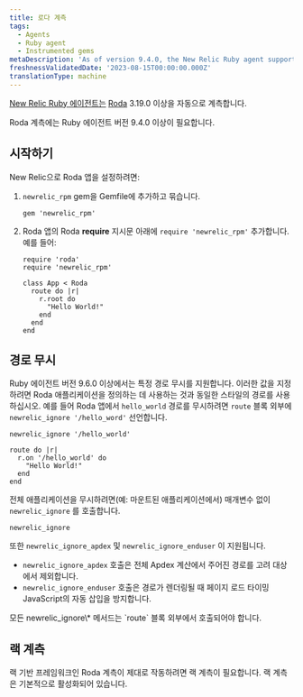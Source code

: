 ```yaml
---
title: 로다 계측
tags:
  - Agents
  - Ruby agent
  - Instrumented gems
metaDescription: 'As of version 9.4.0, the New Relic Ruby agent supports Roda 3.19.0 or higher.'
freshnessValidatedDate: '2023-08-15T00:00:00.000Z'
translationType: machine
---
```


[New Relic Ruby 에이전트는](/docs/agents/ruby-agent/getting-started/new-relic-ruby) [Roda](https://roda.jeremyevans.net/) 3.19.0 이상을 자동으로 계측합니다.

<Callout variant="important">
  Roda 계측에는 Ruby 에이전트 버전 9.4.0 이상이 필요합니다.
</Callout>

## 시작하기

New Relic으로 Roda 앱을 설정하려면:

1. `newrelic_rpm` gem을 Gemfile에 추가하고 묶습니다.

   ```
   gem 'newrelic_rpm'
   ```

2. Roda 앱의 Roda <DNT>**require**</DNT> 지시문 아래에 `require 'newrelic_rpm'` 추가합니다. 예를 들어:

   ```
   require 'roda'
   require 'newrelic_rpm'

   class App < Roda
     route do |r|
       r.root do
         "Hello World!"
       end
     end
   end
   ```

## 경로 무시

Ruby 에이전트 버전 9.6.0 이상에서는 특정 경로 무시를 지원합니다. 이러한 값을 지정하려면 Roda 애플리케이션을 정의하는 데 사용하는 것과 동일한 스타일의 경로를 사용하십시오. 예를 들어 Roda 앱에서 `hello_world` 경로를 무시하려면 `route` 블록 외부에 `newrelic_ignore '/hello_word'` 선언합니다.

```
newrelic_ignore '/hello_world'

route do |r|
  r.on '/hello_world' do
    "Hello World!"
  end
end
```

전체 애플리케이션을 무시하려면(예: 마운트된 애플리케이션에서) 매개변수 없이 `newrelic_ignore` 를 호출합니다.

```
newrelic_ignore
```

또한 `newrelic_ignore_apdex` 및 `newrelic_ignore_enduser` 이 지원됩니다.

* `newrelic_ignore_apdex` 호출은 전체 Apdex 계산에서 주어진 경로를 고려 대상에서 제외합니다.
* `newrelic_ignore_enduser` 호출은 경로가 렌더링될 때 페이지 로드 타이밍 JavaScript의 자동 삽입을 방지합니다.

<Callout variant="important">
  모든 newrelic_ignore\* 메서드는 `route` 블록 외부에서 호출되어야 합니다.
</Callout>

## 랙 계측

랙 기반 프레임워크인 Roda 계측이 제대로 작동하려면 랙 계측이 필요합니다. 랙 계측은 기본적으로 활성화되어 있습니다.
